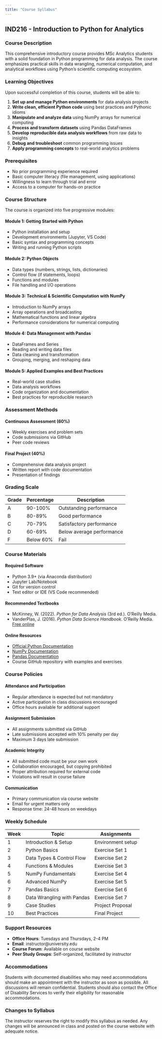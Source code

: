 ```yaml
---
title: "Course Syllabus"
---
```


## IND216 - Introduction to Python for Analytics

### Course Description

This comprehensive introductory course provides MSc Analytics students with a solid foundation in Python programming for data analysis. The course emphasizes practical skills in data wrangling, numerical computation, and analytical workflows using Python's scientific computing ecosystem.

### Learning Objectives

Upon successful completion of this course, students will be able to:

1. **Set up and manage Python environments** for data analysis projects
2. **Write clean, efficient Python code** using best practices and Pythonic idioms
3. **Manipulate and analyze data** using NumPy arrays for numerical computing
4. **Process and transform datasets** using Pandas DataFrames
5. **Develop reproducible data analysis workflows** from raw data to insights
6. **Debug and troubleshoot** common programming issues
7. **Apply programming concepts** to real-world analytics problems

### Prerequisites

- No prior programming experience required
- Basic computer literacy (file management, using applications)
- Willingness to learn through trial and error
- Access to a computer for hands-on practice

### Course Structure

The course is organized into five progressive modules:

#### Module 1: Getting Started with Python
- Python installation and setup
- Development environments (Jupyter, VS Code)
- Basic syntax and programming concepts
- Writing and running Python scripts

#### Module 2: Python Objects
- Data types (numbers, strings, lists, dictionaries)
- Control flow (if statements, loops)
- Functions and modules
- File handling and I/O operations

#### Module 3: Technical & Scientific Computation with NumPy
- Introduction to NumPy arrays
- Array operations and broadcasting
- Mathematical functions and linear algebra
- Performance considerations for numerical computing

#### Module 4: Data Management with Pandas
- DataFrames and Series
- Reading and writing data files
- Data cleaning and transformation
- Grouping, merging, and reshaping data

#### Module 5: Applied Examples and Best Practices
- Real-world case studies
- Data analysis workflows
- Code organization and documentation
- Best practices for reproducible research

### Assessment Methods

#### Continuous Assessment (60%)
- Weekly exercises and problem sets
- Code submissions via GitHub
- Peer code reviews

#### Final Project (40%)
- Comprehensive data analysis project
- Written report with code documentation
- Presentation of findings

### Grading Scale

| Grade | Percentage | Description |
|-------|------------|-------------|
| A     | 90-100%    | Outstanding performance |
| B     | 80-89%     | Good performance |
| C     | 70-79%     | Satisfactory performance |
| D     | 60-69%     | Below average performance |
| F     | Below 60%  | Fail |

### Course Materials

#### Required Software
- Python 3.9+ (via Anaconda distribution)
- Jupyter Lab/Notebook
- Git for version control
- Text editor or IDE (VS Code recommended)

#### Recommended Textbooks
- McKinney, W. (2022). *Python for Data Analysis* (3rd ed.). O'Reilly Media.
- VanderPlas, J. (2016). *Python Data Science Handbook*. O'Reilly Media. [Free online](https://jakevdp.github.io/PythonDataScienceHandbook/)

#### Online Resources
- [Official Python Documentation](https://docs.python.org/)
- [NumPy Documentation](https://numpy.org/doc/)
- [Pandas Documentation](https://pandas.pydata.org/docs/)
- Course GitHub repository with examples and exercises

### Course Policies

#### Attendance and Participation
- Regular attendance is expected but not mandatory
- Active participation in class discussions encouraged
- Office hours available for additional support

#### Assignment Submission
- All assignments submitted via GitHub
- Late submissions accepted with 10% penalty per day
- Maximum 3 days late submission

#### Academic Integrity
- All submitted code must be your own work
- Collaboration encouraged, but copying prohibited
- Proper attribution required for external code
- Violations will result in course failure

#### Communication
- Primary communication via course website
- Email for urgent matters only
- Response time: 24-48 hours on weekdays

### Weekly Schedule

| Week | Topic | Assignments |
|------|-------|-------------|
| 1 | Introduction & Setup | Environment setup |
| 2 | Python Basics | Exercise Set 1 |
| 3 | Data Types & Control Flow | Exercise Set 2 |
| 4 | Functions & Modules | Exercise Set 3 |
| 5 | NumPy Fundamentals | Exercise Set 4 |
| 6 | Advanced NumPy | Exercise Set 5 |
| 7 | Pandas Basics | Exercise Set 6 |
| 8 | Data Wrangling with Pandas | Exercise Set 7 |
| 9 | Case Studies | Project Proposal |
| 10 | Best Practices | Final Project |

### Support Resources

- **Office Hours**: Tuesdays and Thursdays, 2-4 PM
- **Email**: instructor@university.edu
- **Course Forum**: Available on course website
- **Peer Study Groups**: Self-organized, facilitated by instructor

### Accommodations

Students with documented disabilities who may need accommodations should make an appointment with the instructor as soon as possible. All discussions will remain confidential. Students should also contact the Office of Disability Services to verify their eligibility for reasonable accommodations.

### Changes to Syllabus

The instructor reserves the right to modify this syllabus as needed. Any changes will be announced in class and posted on the course website with adequate notice.